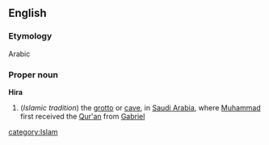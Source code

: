 ==English==
===Etymology===
Arabic
===Proper noun===
{{wikipedia}}
'''Hira'''
#(''Islamic tradition'') the [[grotto]] or [[cave]], in [[Saudi Arabia]], where [[Muhammad]] first received the [[Qur'an]] from [[Gabriel]]
[[category:Islam]]